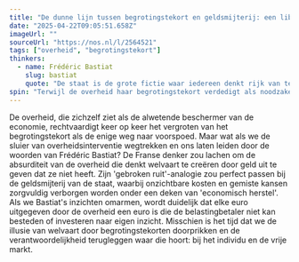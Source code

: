 ```yaml
---
title: "De dunne lijn tussen begrotingstekort en geldsmijterij: een libertarische blik"
date: "2025-04-22T09:05:51.658Z"
imageUrl: ""
sourceUrl: "https://nos.nl/l/2564521"
tags: ["overheid", "begrotingstekort"]
thinkers:
  - name: Frédéric Bastiat
    slug: bastiat
    quote: "De staat is de grote fictie waar iedereen denkt rijk van te worden ten koste van anderen. - Frédéric Bastiat"
spin: "Terwijl de overheid haar begrotingstekort verdedigt als noodzakelijk voor herstel, blijft de ware impact van geldsmijterij op de belastingbetaler onderbelicht."
---
```


De overheid, die zichzelf ziet als de alwetende beschermer van de economie, rechtvaardigt keer op keer het vergroten van het begrotingstekort als de enige weg naar voorspoed. Maar wat als we de sluier van overheidsinterventie wegtrekken en ons laten leiden door de woorden van Frédéric Bastiat? De Franse denker zou lachen om de absurditeit van de overheid die denkt welvaart te creëren door geld uit te geven dat ze niet heeft. Zijn 'gebroken ruit'-analogie zou perfect passen bij de geldsmijterij van de staat, waarbij onzichtbare kosten en gemiste kansen zorgvuldig verborgen worden onder een deken van 'economisch herstel'. Als we Bastiat's inzichten omarmen, wordt duidelijk dat elke euro uitgegeven door de overheid een euro is die de belastingbetaler niet kan besteden of investeren naar eigen inzicht. Misschien is het tijd dat we de illusie van welvaart door begrotingstekorten doorprikken en de verantwoordelijkheid terugleggen waar die hoort: bij het individu en de vrije markt.

